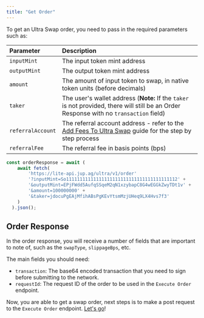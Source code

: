 ```yaml
---
title: "Get Order"
---
```


To get an Ultra Swap order, you need to pass in the required parameters such as:

| Parameter | Description |
|:----------|:------------|
| `inputMint` | The input token mint address |
| `outputMint` | The output token mint address |
| `amount` | The amount of input token to swap, in native token units (before decimals) |
| `taker` | The user's wallet address (**Note:** If the `taker` is not provided, there will still be an Order Response with no `transaction` field) |
| `referralAccount` | The referral account address - refer to the [Add Fees To Ultra Swap](/docs/ultra-api/add-fees-to-ultra) guide for the step by step process |
| `referralFee` | The referral fee in basis points (bps) |

```js Get Order
const orderResponse = await (
    await fetch(
        'https://lite-api.jup.ag/ultra/v1/order'
        '?inputMint=So11111111111111111111111111111111111111112' +
        '&outputMint=EPjFWdd5AufqSSqeM2qN1xzybapC8G4wEGGkZwyTDt1v' +
        '&amount=100000000' +
        '&taker=jdocuPgEAjMfihABsPgKEvYtsmMzjUHeq9LX4Hvs7f3'
    )
  ).json();
```

## Order Response

In the order response, you will receive a number of fields that are important to note of, such as the `swapType`, `slippageBps`, etc.

The main fields you should need:

* `transaction`: The base64 encoded transaction that you need to sign before submitting to the network.
* `requestId`: The request ID of the order to be used in the `Execute Order` endpoint.

Now, you are able to get a swap order, next steps is to make a post request to the `Execute Order` endpoint. [Let's go](/docs/ultra/execute-order)!
